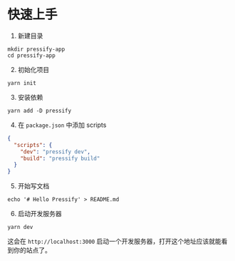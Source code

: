 # 快速上手

1. 新建目录

```shell
mkdir pressify-app
cd pressify-app
```

2. 初始化项目

```shell
yarn init
```

3. 安装依赖

```shell
yarn add -D pressify
```

4. 在 `package.json` 中添加 scripts

```json
{
  "scripts": {
    "dev": "pressify dev",
    "build": "pressify build"
  }
}
```

5. 开始写文档

```shell
echo '# Hello Pressify' > README.md
```

6. 启动开发服务器

```shell
yarn dev
```

这会在 `http://localhost:3000` 启动一个开发服务器，打开这个地址应该就能看到你的站点了。

